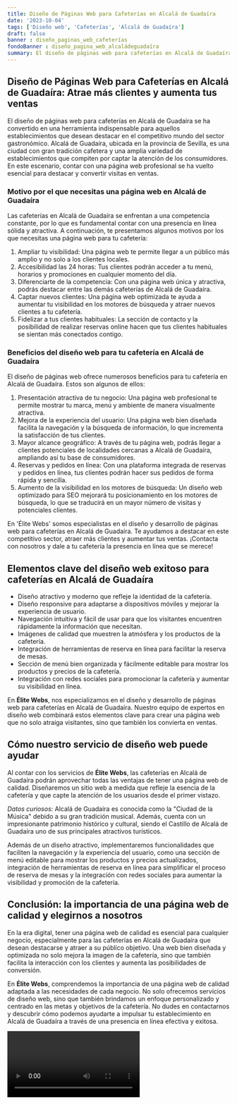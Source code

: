 ```yaml
---
title: Diseño de Páginas Web para Cafeterías en Alcalá de Guadaíra
date: '2023-10-04'
tags: ['Diseño web', 'Cafeterías', 'Alcalá de Guadaíra']
draft: false
banner : diseño_paginas_web_cafeterías
fondoBanner : diseño_pagina_web_alcaládeguadaíra
summary: El diseño de páginas web para cafeterías en Alcalá de Guadaíra se ha convertido en una herramienta indispensable para aquellos establecimientos que desean destacar en el competitivo mundo del sector gastronómico. Alcalá de Guadaíra, ubicada en la provincia de Sevilla, es una ciudad con gran tradición cafetera y una amplia variedad de establecimientos que compiten por captar la atención de los consumidores. En este escenario, contar con una página web profesional se ha vuelto esencial para destacar y convertir visitas en ventas.
---
```


## Diseño de Páginas Web para Cafeterías en Alcalá de Guadaíra: Atrae más clientes y aumenta tus ventas

El diseño de páginas web para cafeterías en Alcalá de Guadaíra se ha convertido en una herramienta indispensable para aquellos establecimientos que desean destacar en el competitivo mundo del sector gastronómico. Alcalá de Guadaíra, ubicada en la provincia de Sevilla, es una ciudad con gran tradición cafetera y una amplia variedad de establecimientos que compiten por captar la atención de los consumidores. En este escenario, contar con una página web profesional se ha vuelto esencial para destacar y convertir visitas en ventas.

### Motivo por el que necesitas una página web en Alcalá de Guadaíra

Las cafeterías en Alcalá de Guadaíra se enfrentan a una competencia constante, por lo que es fundamental contar con una presencia en línea sólida y atractiva. A continuación, te presentamos algunos motivos por los que necesitas una página web para tu cafetería:

1. Ampliar tu visibilidad: Una página web te permite llegar a un público más amplio y no solo a los clientes locales.
2. Accesibilidad las 24 horas: Tus clientes podrán acceder a tu menú, horarios y promociones en cualquier momento del día.
3. Diferenciarte de la competencia: Con una página web única y atractiva, podrás destacar entre las demás cafeterías de Alcalá de Guadaíra.
4. Captar nuevos clientes: Una página web optimizada te ayuda a aumentar tu visibilidad en los motores de búsqueda y atraer nuevos clientes a tu cafetería.
5. Fidelizar a tus clientes habituales: La sección de contacto y la posibilidad de realizar reservas online hacen que tus clientes habituales se sientan más conectados contigo.

### Beneficios del diseño web para tu cafetería en Alcalá de Guadaíra

El diseño de páginas web ofrece numerosos beneficios para tu cafetería en Alcalá de Guadaíra. Estos son algunos de ellos:

1. Presentación atractiva de tu negocio: Una página web profesional te permite mostrar tu marca, menú y ambiente de manera visualmente atractiva.
2. Mejora de la experiencia del usuario: Una página web bien diseñada facilita la navegación y la búsqueda de información, lo que incrementa la satisfacción de tus clientes.
3. Mayor alcance geográfico: A través de tu página web, podrás llegar a clientes potenciales de localidades cercanas a Alcalá de Guadaíra, ampliando así tu base de consumidores.
4. Reservas y pedidos en línea: Con una plataforma integrada de reservas y pedidos en línea, tus clientes podrán hacer sus pedidos de forma rápida y sencilla.
5. Aumento de la visibilidad en los motores de búsqueda: Un diseño web optimizado para SEO mejorará tu posicionamiento en los motores de búsqueda, lo que se traducirá en un mayor número de visitas y potenciales clientes.

En 'Élite Webs' somos especialistas en el diseño y desarrollo de páginas web para cafeterías en Alcalá de Guadaíra. Te ayudamos a destacar en este competitivo sector, atraer más clientes y aumentar tus ventas. ¡Contacta con nosotros y dale a tu cafetería la presencia en línea que se merece!

<GifSeo />

<Cta />

## Elementos clave del diseño web exitoso para cafeterías en Alcalá de Guadaíra

- Diseño atractivo y moderno que refleje la identidad de la cafetería.
- Diseño responsive para adaptarse a dispositivos móviles y mejorar la experiencia de usuario.
- Navegación intuitiva y fácil de usar para que los visitantes encuentren rápidamente la información que necesitan.
- Imágenes de calidad que muestren la atmósfera y los productos de la cafetería.
- Integración de herramientas de reserva en línea para facilitar la reserva de mesas.
- Sección de menú bien organizada y fácilmente editable para mostrar los productos y precios de la cafetería.
- Integración con redes sociales para promocionar la cafetería y aumentar su visibilidad en línea.

En **Élite Webs**, nos especializamos en el diseño y desarrollo de páginas web para cafeterías en Alcalá de Guadaíra. Nuestro equipo de expertos en diseño web combinará estos elementos clave para crear una página web que no solo atraiga visitantes, sino que también los convierta en ventas.

## Cómo nuestro servicio de diseño web puede ayudar

Al contar con los servicios de **Élite Webs**, las cafeterías en Alcalá de Guadaíra podrán aprovechar todas las ventajas de tener una página web de calidad. Diseñaremos un sitio web a medida que refleje la esencia de la cafetería y que capte la atención de los usuarios desde el primer vistazo.

*Datos curiosos:* Alcalá de Guadaíra es conocida como la "Ciudad de la Música" debido a su gran tradición musical. Además, cuenta con un impresionante patrimonio histórico y cultural, siendo el Castillo de Alcalá de Guadaíra uno de sus principales atractivos turísticos.

Además de un diseño atractivo, implementaremos funcionalidades que faciliten la navegación y la experiencia del usuario, como una sección de menú editable para mostrar los productos y precios actualizados, integración de herramientas de reserva en línea para simplificar el proceso de reserva de mesas y la integración con redes sociales para aumentar la visibilidad y promoción de la cafetería.

## Conclusión: la importancia de una página web de calidad y elegirnos a nosotros

En la era digital, tener una página web de calidad es esencial para cualquier negocio, especialmente para las cafeterías en Alcalá de Guadaíra que desean destacarse y atraer a su público objetivo. Una web bien diseñada y optimizada no solo mejora la imagen de la cafetería, sino que también facilita la interacción con los clientes y aumenta las posibilidades de conversión.

En **Élite Webs**, comprendemos la importancia de una página web de calidad adaptada a las necesidades de cada negocio. No solo ofrecemos servicios de diseño web, sino que también brindamos un enfoque personalizado y centrado en las metas y objetivos de la cafetería. No dudes en contactarnos y descubrir cómo podemos ayudarte a impulsar tu establecimiento en Alcalá de Guadaíra a través de una presencia en línea efectiva y exitosa.

<Video />

<CtaBot job='Cafeterías' city='Alcalá de Guadaíra'/>

<Gmaps query='Alcalá de Guadaíra+españa+maps' />